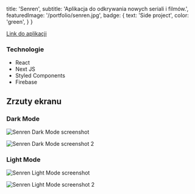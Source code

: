 
  title: 'Senren',
  subtitle: 'Aplikacja do odkrywania nowych seriali i filmów.',
  featuredImage: '/portfolio/senren.jpg',
  badge: {
    text: 'Side project',
    color: 'green',
  }
}

[Link do aplikacji](https://senren.vercel.app/)

### Technologie
* React
* Next JS
* Styled Components
* Firebase

## Zrzuty ekranu

### Dark Mode

![Senren Dark Mode screenshot](https://i.imgur.com/w7WC4WQ.png)

![Senren Dark Mode screenshot 2](https://i.imgur.com/Bzyf2wp.png)

### Light Mode

![Senren Light Mode screenshot](https://i.imgur.com/wW6Do1k.png)

![Senren Light Mode screenshot 2](https://i.imgur.com/ah5xaJl.png)

